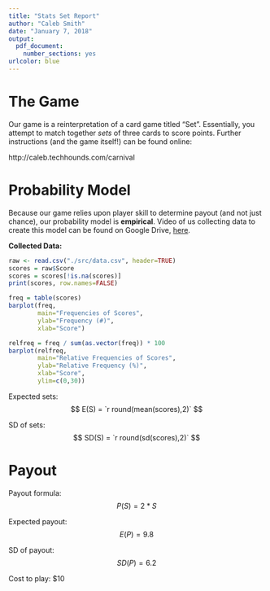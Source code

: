 ```yaml
---
title: "Stats Set Report"
author: "Caleb Smith"
date: "January 7, 2018"
output: 
  pdf_document:
    number_sections: yes
urlcolor: blue
---
```


# The Game

Our game is a reinterpretation of a card game titled "Set". Essentially, you attempt to match together *sets* of three cards to score points. Further instructions (and the game itself!) can be found online:

http://caleb.techhounds.com/carnival

# Probability Model

Because our game relies upon player skill to determine payout (and not just chance), our probability model is **empirical**. Video of us collecting data to create this model can be found on Google Drive, [here](). <!-- TODO add drive link -->

**Collected Data\:**

```r
raw <- read.csv("./src/data.csv", header=TRUE)
scores = raw$Score
scores = scores[!is.na(scores)]
print(scores, row.names=FALSE)
```

```r
freq = table(scores)
barplot(freq,
        main="Frequencies of Scores",
        ylab="Frequency (#)",
        xlab="Score")
```

```r
relfreq = freq / sum(as.vector(freq)) * 100
barplot(relfreq,
        main="Relative Frequencies of Scores",
        ylab="Relative Frequency (%)",
        xlab="Score",
        ylim=c(0,30))
```

Expected sets: $$ E(S) = `r round(mean(scores),2)` $$

SD of sets: $$ SD(S) = `r round(sd(scores),2)` $$

# Payout

Payout formula: $$ P(S) = 2 * S $$

Expected payout: $$ E(P) = 9.8 $$

SD of payout: $$ SD(P) = 6.2 $$

Cost to play: $10